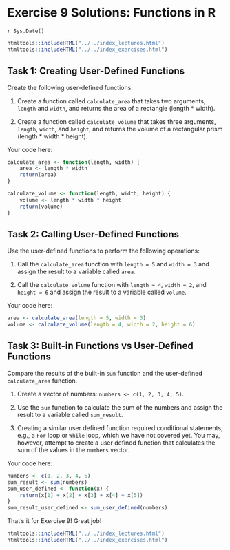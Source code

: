 # Exercise 9 Solutions: Functions in R
`r Sys.Date()`

```r
htmltools::includeHTML("../../index_lectures.html")
htmltools::includeHTML("../../index_exercises.html")
```



## Task 1: Creating User-Defined Functions

Create the following user-defined functions:

1. Create a function called `calculate_area` that takes two arguments,
   `length` and `width`, and returns the area of a rectangle (length *
   width).

2. Create a function called `calculate_volume` that takes three arguments,
   `length`, `width`, and `height`, and returns the volume of a rectangular
   prism (length * width * height).

Your code here:

```r
calculate_area <- function(length, width) {
    area <- length * width
    return(area)
}

calculate_volume <- function(length, width, height) {
    volume <- length * width * height
    return(volume)
}
```

## Task 2: Calling User-Defined Functions

Use the user-defined functions to perform the following operations:

1. Call the `calculate_area` function with `length = 5` and `width = 3` and
   assign the result to a variable called `area`.

2. Call the `calculate_volume` function with `length = 4`, `width = 2`, and
   `height = 6` and assign the result to a variable called `volume`.

Your code here:

```r
area <- calculate_area(length = 5, width = 3)
volume <- calculate_volume(length = 4, width = 2, height = 6)
```

## Task 3: Built-in Functions vs User-Defined Functions

Compare the results of the built-in `sum` function and the user-defined
`calculate_area` function.

1. Create a vector of numbers: `numbers <- c(1, 2, 3, 4, 5)`.

2. Use the `sum` function to calculate the sum of the numbers and assign the
   result to a variable called `sum_result`.

3. Creating a similar user defined function required conditional statements,
   e.g., a `For` loop or `While` loop, which we have not covered yet. You
   may, however, attempt to create a user defined function that calculates
   the sum of the values in the `numbers` vector.

Your code here:

```r
numbers <- c(1, 2, 3, 4, 5)
sum_result <- sum(numbers)
sum_user_defined <- function(x) {
    return(x[1] + x[2] + x[3] + x[4] + x[5])
}
sum_result_user_defined <- sum_user_defined(numbers)
```

That's it for Exercise 9! Great job!


```r
htmltools::includeHTML("../../index_lectures.html")
htmltools::includeHTML("../../index_exercises.html")
```


